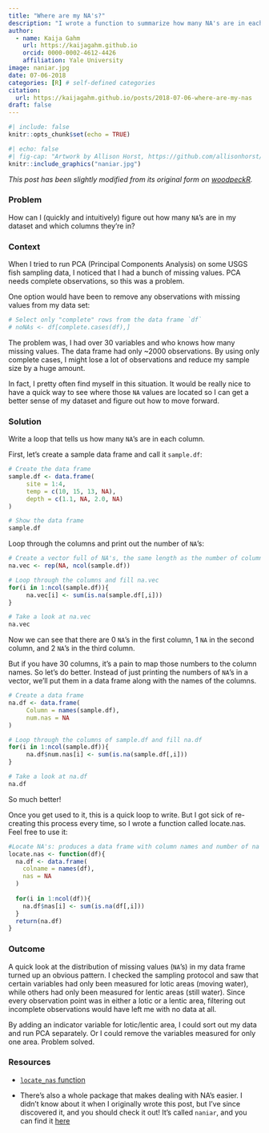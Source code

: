 ```yaml
---
title: "Where are my NA's?"
description: "I wrote a function to summarize how many NA's are in each column of a data frame. Preview image by Allison Horst, https://github.com/allisonhorst."
author:
  - name: Kaija Gahm
    url: https://kaijagahm.github.io
    orcid: 0000-0002-4612-4426
    affiliation: Yale University
image: naniar.jpg
date: 07-06-2018
categories: [R] # self-defined categories
citation: 
  url: https://kaijagahm.github.io/posts/2018-07-06-where-are-my-nas
draft: false
---
```


```r
#| include: false
knitr::opts_chunk$set(echo = TRUE)
```

```r
#| echo: false
#| fig-cap: "Artwork by Allison Horst, https://github.com/allisonhorst/stats-illustrations."
knitr::include_graphics("naniar.jpg")
```

*This post has been slightly modified from its original form on [woodpeckR](https://thewoodpeckr.wordpress.com/2018/07/06/the-journey-begins/).*

### Problem

How can I (quickly and intuitively) figure out how many `NA`’s are in my dataset and which columns they’re in?

### Context

When I tried to run PCA (Principal Components Analysis) on some USGS fish sampling data, I noticed that I had a bunch of missing values. PCA needs complete observations, so this was a problem.

One option would have been to remove any observations with missing values from my data set:

```r
# Select only "complete" rows from the data frame `df`  
# noNAs <- df[complete.cases(df),]
```

The problem was, I had over 30 variables and who knows how many missing values. The data frame had only ~2000 observations. By using only complete cases, I might lose a lot of observations and reduce my sample size by a huge amount.

In fact, I pretty often find myself in this situation. It would be really nice to have a quick way to see where those `NA` values are located so I can get a better sense of my dataset and figure out how to move forward.

### Solution

Write a loop that tells us how many `NA`’s are in each column.

First, let’s create a sample data frame and call it `sample.df`:

```r
# Create the data frame
sample.df <- data.frame(
     site = 1:4, 
     temp = c(10, 15, 13, NA), 
     depth = c(1.1, NA, 2.0, NA)
)

# Show the data frame
sample.df
```

Loop through the columns and print out the number of `NA`’s:

```r
# Create a vector full of NA's, the same length as the number of columns in sample.df
na.vec <- rep(NA, ncol(sample.df))

# Loop through the columns and fill na.vec
for(i in 1:ncol(sample.df)){
     na.vec[i] <- sum(is.na(sample.df[,i]))
}

# Take a look at na.vec
na.vec
```

Now we can see that there are 0 `NA`’s in the first column, 1 `NA` in the second column, and 2 `NA`’s in the third column.

But if you have 30 columns, it’s a pain to map those numbers to the column names. So let’s do better. Instead of just printing the numbers of `NA`’s in a vector, we’ll put them in a data frame along with the names of the columns.

```r
# Create a data frame
na.df <- data.frame(
     Column = names(sample.df),
     num.nas = NA
)

# Loop through the columns of sample.df and fill na.df
for(i in 1:ncol(sample.df)){
     na.df$num.nas[i] <- sum(is.na(sample.df[,i]))
}

# Take a look at na.df
na.df
```

So much better!

Once you get used to it, this is a quick loop to write. But I got sick of re-creating this process every time, so I wrote a function called locate.nas. Feel free to use it:

```r
#Locate NA's: produces a data frame with column names and number of na's
locate.nas <- function(df){
  na.df <- data.frame(
    colname = names(df),
    nas = NA
  )
  
  for(i in 1:ncol(df)){
    na.df$nas[i] <- sum(is.na(df[,i]))
  }
  return(na.df)
}
```

### Outcome

A quick look at the distribution of missing values (`NA`’s) in my data frame turned up an obvious pattern. I checked the sampling protocol and saw that certain variables had only been measured for lotic areas (moving water), while others had only been measured for lentic areas (still water). Since every observation point was in either a lotic or a lentic area, filtering out incomplete observations would have left me with no data at all.

By adding an indicator variable for lotic/lentic area, I could sort out my data and run PCA separately. Or I could remove the variables measured for only one area. Problem solved.

### Resources
- [`locate_nas` function](https://raw.githubusercontent.com/kaijagahm/general/master/locate.nas.txt)

- There's also a whole package that makes dealing with NA's easier. I didn't know about it when I originally wrote this post, but I've since discovered it, and you should check it out! It's called `naniar`, and you can find it [here](https://cran.r-project.org/web/packages/naniar/vignettes/getting-started-w-naniar.html)



